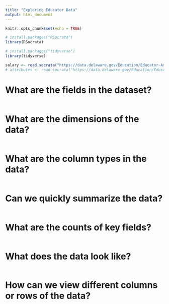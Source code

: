 ```yaml
---
title: "Exploring Educator Data"
output: html_document
---
```


```r
knitr::opts_chunk$set(echo = TRUE)
```

```r
# install.packages("RSocrata")
library(RSocrata)

# install.packages("tidyverse")
library(tidyverse)
```

```r
salary <- read.socrata("https://data.delaware.gov/Education/Educator-Average-Salary/rv4m-vy79")
# attributes <- read.socrata("https://data.delaware.gov/Education/Educator-Characteristics/t9ya-d7ak")
```

# What are the fields in the dataset?

```r

```

# What are the dimensions of the data?

```r

```

# What are the column types in the data?

```r

```

# Can we quickly summarize the data?

```r

```

# What are the counts of key fields?

```r

```

# What does the data look like?

```r

```

# How can we view different columns or rows of the data?

```r

```


